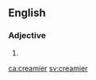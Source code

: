 ==English==

===Adjective===
{{head|en}}

# {{en-comparative of|creamy}}

[[ca:creamier]]
[[sv:creamier]]
